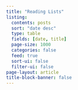 ```yaml
---
title: "Reading Lists"
listing:
  contents: posts
  sort: "date desc"
  type: table
  fields: [date, title]
  page-size: 1000
  categories: false
  feed: true
  sort-ui: false
  filter-ui: false
page-layout: article
title-block-banner: false
---
```



